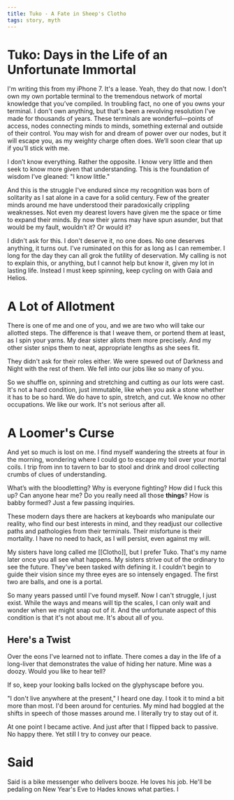 ```yaml
---
title: Tuko - A Fate in Sheep's Clotho
tags: story, myth
---
```


# Tuko: Days in the Life of an Unfortunate Immortal

I'm writing this from my iPhone 7. It's a lease. Yeah, they do that now. I don't own my own portable terminal to the tremendous network of mortal knowledge that you’ve compiled. In troubling fact, no one of you owns your terminal. I don't own anything, but that's been a revolving resolution I've made for thousands of years. These terminals are wonderful—points of access, nodes connecting minds to minds, something external and outside of their control. You may wish for and dream of power over our nodes, but it will escape you, as my weighty charge often does. We’ll soon clear that up if you’ll stick with me.

I don’t know everything. Rather the opposite. I know very little and then seek to know more given that understanding. This is the foundation of wisdom I’ve gleaned: "I know little."

And this is the struggle I've endured since my recognition was born of solitarity as I sat alone in a cave for a solid century. Few of the greater minds around me have understood their paradoxically crippling weaknesses. Not even my dearest lovers have given me the space or time to expand their minds. By now their yarns may have spun asunder, but that would be my fault, wouldn't it? Or would it?

I didn't ask for this. I don't deserve it, no one does. No one deserves anything, it turns out. I've ruminated on this for as long as I can remember. I long for the day they can all grok the futility of deservation. My calling is not to explain this, or anything, but I cannot help but know it, given my lot in lasting life. Instead I must keep spinning, keep cycling on with Gaia and Helios.

# A Lot of Allotment

There is one of me and one of you, and we are two who will take our allotted steps. The difference is that I weave them, or portend them at least, as I spin your yarns. My dear sister allots them more precisely. And my other sister snips them to neat, appropriate lengths as she sees fit.

They didn't ask for their roles either. We were spewed out of Darkness and Night with the rest of them. We fell into our jobs like so many of you.

So we shuffle on, spinning and stretching and cutting as our lots were cast. It's not a hard condition, just immutable, like when you ask a stone whether it has to be so hard. We do have to spin, stretch, and cut. We know no other occupations. We like our work. It's not serious after all.

# A Loomer's Curse

And yet so much is lost on me. I find myself wandering the streets at four in the morning, wondering where I could go to escape my toil over your mortal coils. I trip from inn to tavern to bar to stool and drink and drool collecting crumbs of clues of understanding.

What’s with the bloodletting? Why is everyone fighting? How did I fuck this up? Can anyone hear me? Do you really need all those **things**? How is babby formed? Just a few passing inquiries.

These modern days there are hackers at keyboards who manipulate our reality, who find our best interests in mind, and they readjust our collective paths and pathologies from their terminals. Their misfortune is their mortality. I have no need to hack, as I will persist, even against my will.

My sisters have long called me [[Clotho]], but I prefer Tuko. That's my name later once you all see what happens. My sisters strive out of the ordinary to see the future. They've been tasked with defining it. I couldn't begin to guide their vision since my three eyes are so intensely engaged. The first two are balls, and one is a portal.

So many years passed until I've found myself. Now I can't struggle, I just exist. While the ways and means will tip the scales, I can only wait and wonder when we might snap out of it. And the unfortunate aspect of this condition is that it's not about me. It's about all of you.

## Here's a Twist

Over the eons I've learned not to inflate. There comes a day in the life of a long-liver that demonstrates the value of hiding her nature. Mine was a doozy. Would you like to hear tell?

If so, keep your looking balls locked on the glyphyscape before you.

"I don't live anywhere at the present," I heard one day. I took it to mind a bit more than most. I'd been around for centuries. My mind had boggled at the shifts in speech of those masses around me. I literally try to stay out of it.

At one point I became active. And just after that I flipped back to passive. No happy there. Yet still I try to convey our peace.

# Said

Said is a bike messenger who delivers booze. He loves his job. He'll be pedaling on New Year's Eve to Hades knows what parties. I
